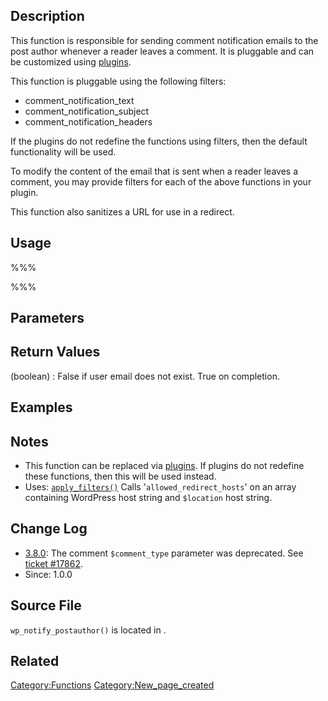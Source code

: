 {{Languages|
{{en|Function_Reference/wp_notify_postauthor}}
{{ja|関数リファレンス/wp_notify_postauthor}}
}}

== Description ==

This function is responsible for sending comment notification emails to the post author whenever a reader leaves a comment. It is pluggable and can be customized using [[Glossary#plugins|plugins]]. 

This function is pluggable using the following filters:

* comment_notification_text
* comment_notification_subject
* comment_notification_headers

If the plugins do not redefine the functions using filters, then the default functionality will be used.

To modify the content of the email that is sent when a reader leaves a comment, you may provide filters for each of the above functions in your plugin.

This function also sanitizes a URL for use in a redirect.

== Usage ==
%%%<?php wp_notify_postauthor( $comment_id ) ?>%%%

== Parameters ==
{{Parameter|$comment_id|integer|Comment ID}}
{{Parameter|$deprecated|string|Deprecated in [[Version 3.8]] and should no longer be used. The comment type either '<tt>comment</tt>' (default), '<tt>trackback</tt>', or '<tt>pingback</tt>'|optional|&#39;&#39;}}

== Return Values ==
; (boolean) : False if user email does not exist. True on completion.

== Examples ==
<!-- Need creative examples. Feel free to link to external examples. -->

== Notes ==
* This function can be replaced via [[Glossary#plugins|plugins]]. If plugins do not redefine these functions, then this will be used instead.
* Uses: [[Function_Reference/apply_filters|<tt>apply_filters()</tt>]] Calls '<tt>allowed_redirect_hosts</tt>' on an array containing WordPress host string and <tt>$location</tt> host string.

== Change Log ==
* [[Version 3.8|3.8.0]]: The comment <tt>$comment_type</tt> parameter was deprecated. See [https://core.trac.wordpress.org/ticket/17862 ticket #17862].
* Since: 1.0.0

== Source File ==
<!-- Need links to current source code files -->
<tt>wp_notify_postauthor()</tt> is located in {{Trac|wp-includes/pluggable.php}}.

== Related ==
<!--
    To Do:
    Need to find related functions.
    Need to create groups of functions and create templates to add them to a page quickly.
    Some functions may be related to many groups of functions.
-->

{{Tag Footer}}

[[Category:Functions]]
[[Category:New_page_created]]